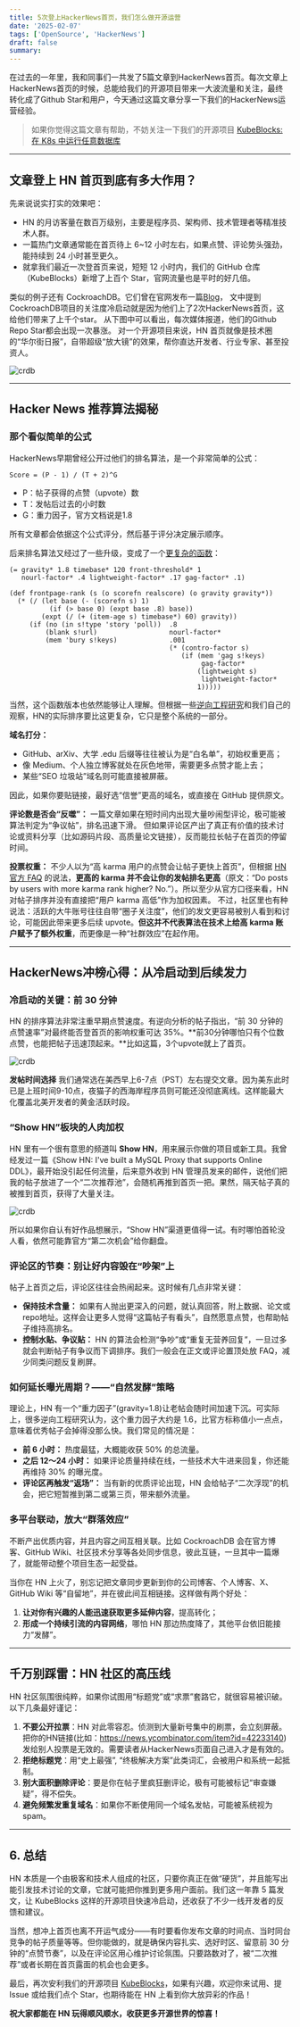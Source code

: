 ```yaml
---
title: 5次登上HackerNews首页，我们怎么做开源运营
date: '2025-02-07'
tags: ['OpenSource', 'HackerNews']
draft: false
summary:
---
```


在过去的一年里，我和同事们一共发了5篇文章到HackerNews首页。每次文章上HackerNews首页的时候，总能给我们的开源项目带来一大波流量和关注，最终转化成了Github Star和用户，今天通过这篇文章分享一下我们的HackerNews运营经验。

> 如果你觉得这篇文章有帮助，不妨关注一下我们的开源项目
> [KubeBlocks: 在 K8s 中运行任意数据库](https://github.com/apecloud/kubeblocks)

---

## 文章登上 HN 首页到底有多大作用？

先来说说实打实的效果吧：
- HN 的月访客量在数百万级别，主要是程序员、架构师、技术管理者等精准技术人群。
- 一篇热门文章通常能在首页待上 6~12 小时左右，如果点赞、评论势头强劲，能持续到 24 小时甚至更久。
- 就拿我们最近一次登首页来说，短短 12 小时内，我们的 GitHub 仓库（KubeBlocks）新增了上百个 Star，官网流量也是平时的好几倍。

类似的例子还有 CockroachDB。它们曾在官网发布一篇[Blog](https://www.cockroachlabs.com/blog/what-can-we-learn-from-our-github-stars/)，
文中提到CockroachDB项目的关注度冷启动就是因为他们上了2次HackerNews首页，这给他们带来了上千个star。
从下图中可以看出，每次媒体报道，他们的Github Repo Star都会出现一次暴涨。
对一个开源项目来说，HN 首页就像是技术圈的“华尔街日报”，自带超级“放大镜”的效果，帮你直达开发者、行业专家、甚至投资人。

![crdb](/assets/hackernews/crdb.png)

---

## Hacker News 推荐算法揭秘

### 那个看似简单的公式

HackerNews早期曾经公开过他们的排名算法，是一个非常简单的公式：
```
Score = (P - 1) / (T + 2)^G
```
- P：帖子获得的点赞（upvote）数
- T：发帖后过去的小时数
- G：重力因子，官方文档说是1.8

所有文章都会依据这个公式评分，然后基于评分决定展示顺序。

后来排名算法又经过了一些升级，变成了一个[更复杂的函数](https://news.ycombinator.com/item?id=1781417)：
```Lisp
(= gravity* 1.8 timebase* 120 front-threshold* 1
   nourl-factor* .4 lightweight-factor* .17 gag-factor* .1)

(def frontpage-rank (s (o scorefn realscore) (o gravity gravity*))
  (* (/ (let base (- (scorefn s) 1)
          (if (> base 0) (expt base .8) base))
        (expt (/ (+ (item-age s) timebase*) 60) gravity))
     (if (no (in s!type 'story 'poll))  .8
         (blank s!url)                  nourl-factor*
         (mem 'bury s!keys)             .001
                                        (* (contro-factor s)
                                           (if (mem 'gag s!keys)
                                                gag-factor*
                                               (lightweight s)
                                                lightweight-factor*
                                               1)))))
```

当然，这个函数版本也依然能够让人理解。但根据一些[逆向工程研究](https://sangaline.com/post/reverse-engineering-the-hacker-news-ranking-algorithm/)和我们自己的观察，HN的实际排序要比这更复杂，它只是整个系统的一部分。

**域名打分：**
- GitHub、arXiv、大学 .edu 后缀等往往被认为是“白名单”，初始权重更高；
- 像 Medium、个人独立博客就处在灰色地带，需要更多点赞才能上去；
- 某些“SEO 垃圾站”域名则可能直接被屏蔽。

因此，如果你要贴链接，最好选“信誉”更高的域名，或直接在 GitHub 提供原文。

**评论数是否会“反噬”：**
一篇文章如果在短时间内出现大量吵闹型评论，极可能被算法判定为“争议帖”，排名迅速下滑。
但如果评论区产出了真正有价值的技术讨论或资料分享（比如源码片段、高质量论文链接），反而能拉长帖子在首页的停留时间。

**投票权重：**
不少人以为“高 karma 用户的点赞会让帖子更快上首页”，但根据 [HN 官方 FAQ](https://news.ycombinator.com/newsfaq.html) 的说法，**更高的 karma 并不会让你的发帖排名更高**（原文：“Do posts by users with more karma rank higher? No.”）。所以至少从官方口径来看，HN 对帖子排序并没有直接把“用户 karma 高低”作为加权因素。
不过，社区里也有种说法：活跃的大牛账号往往自带“圈子关注度”，他们的发文更容易被别人看到和讨论，可能因此带来更多后续 upvote。**但这并不代表算法在技术上给高 karma 账户赋予了额外权重**，而更像是一种“社群效应”在起作用。

---

## HackerNews冲榜心得：从冷启动到后续发力

### 冷启动的关键：前 30 分钟

HN 的排序算法非常注重早期点赞速度。有逆向分析的帖子指出，“前 30 分钟的点赞速率”对最终能否登首页的影响权重可达 35%。**前30分钟哪怕只有个位数点赞，也能把帖子迅速顶起来。**比如这篇，3个upvote就上了首页。

![crdb](/assets/hackernews/github-actions.png)

**发帖时间选择**
我们通常选在美西早上6-7点（PST）左右提交文章。因为美东此时已是上班时间9-10点，夜猫子的西海岸程序员则可能还没彻底离线。这样能最大化覆盖北美开发者的黄金活跃时段。

### “Show HN”板块的人肉加权

HN 里有一个很有意思的频道叫 **Show HN**，用来展示你做的项目或新工具。我曾经发过一篇《Show HN: I've built a MySQL Proxy that supports Online DDL》，最开始没引起任何流量，后来意外收到 HN 管理员发来的邮件，说他们把我的帖子放进了一个“二次推荐池”，会随机再推到首页一把。果然，隔天帖子真的被推到首页，获得了大量关注。

![crdb](/assets/hackernews/hn-email.png)

所以如果你自认有好作品想展示，“Show HN”渠道更值得一试。有时哪怕首轮没人看，依然可能靠官方“第二次机会”给你翻盘。

### 评论区的节奏：别让好内容毁在“吵架”上

帖子上首页之后，评论区往往会热闹起来。这时候有几点非常关键：

- **保持技术含量：** 如果有人抛出更深入的问题，就认真回答，附上数据、论文或repo地址。这样会让更多人觉得“这篇帖子有看头”，自然愿意点赞，也帮助帖子维持高排名。
- **控制水贴、争议贴：** HN 的算法会检测“争吵”或“重复无营养回复”，一旦过多就会判断帖子有争议而下调排序。我们一般会在正文或评论置顶处放 FAQ，减少同类问题反复刷屏。

### 如何延长曝光周期？——“自然发酵”策略

理论上，HN 有一个“重力因子”(gravity=1.8)让老帖会随时间加速下沉。可实际上，很多逆向工程研究认为，这个重力因子大约是 1.6，比官方标称值小一点点，意味着优秀帖子会掉得没那么快。我们常见的情况是：

- **前 6 小时：** 热度最猛，大概能收获 50% 的总流量。
- **之后 12～24 小时：** 如果评论质量持续在线，一些技术大牛进来回复，你还能再维持 30% 的曝光度。
- **评论区再触发“返场”：** 当有新的优质评论出现，HN 会给帖子“二次浮现”的机会，把它短暂推到第二或第三页，带来额外流量。

### 多平台联动，放大“群落效应”

不断产出优质内容，并且内容之间互相关联。比如 CockroachDB 会在官方博客、GitHub Wiki、社区技术分享等各处同步信息，彼此互链，一旦其中一篇爆了，就能带动整个项目生态一起受益。

当你在 HN 上火了，别忘记把文章同步更新到你的公司博客、个人博客、X、GitHub Wiki 等“自留地”，并在彼此间互相链接。这样做有两个好处：
1. **让对你有兴趣的人能迅速获取更多延伸内容**，提高转化；
2. **形成一个持续引流的内容网络**，哪怕 HN 那边热度降了，其他平台依旧能接力“发酵”。


---

## 千万别踩雷：HN 社区的高压线

HN 社区氛围很纯粹，如果你试图用“标题党”或“求票”套路它，就很容易被识破。以下几条最好谨记：

1. **不要公开拉票**：HN 对此零容忍。侦测到大量新号集中的刷票，会立刻屏蔽。把你的HN链接(比如：https://news.ycombinator.com/item?id=42233140)发给别人投票是无效的。需要读者从HackerNews页面自己进入才是有效的。
2. **拒绝标题党**：用“史上最强”, “终极解决方案”此类词汇，会被用户和系统一起抵制。
3. **别大面积删除评论**：要是你在帖子里疯狂删评论，极有可能被标记“审查嫌疑”，得不偿失。
4. **避免频繁发重复域名**：如果你不断使用同一个域名发帖，可能被系统视为 spam。

---

## 6. 总结

HN 本质是一个由极客和技术人组成的社区，只要你真正在做“硬货”，并且能写出能引发技术讨论的文章，它就可能把你推到更多用户面前。我们这一年靠 5 篇发文，让 KubeBlocks 这样的开源项目快速冷启动，还收获了不少一线开发者的反馈和建议。

当然，想冲上首页也离不开运气成分——有时要看你发布文章的时间点、当时同台竞争的帖子质量等等。但你能做的，就是确保内容扎实、选好时区、留意前 30 分钟的“点赞节奏”，以及在评论区用心维护讨论氛围。只要路数对了，被“二次推荐”或者长期在首页露面的机会也会更多。

最后，再次安利我们的开源项目 [KubeBlocks](https://github.com/apecloud/kubeblocks)，如果有兴趣，欢迎你来试用、提 Issue 或给我们点个 Star，也期待能在 HN 上看到你大放异彩的作品！

**祝大家都能在 HN 玩得顺风顺水，收获更多开源世界的惊喜！**
